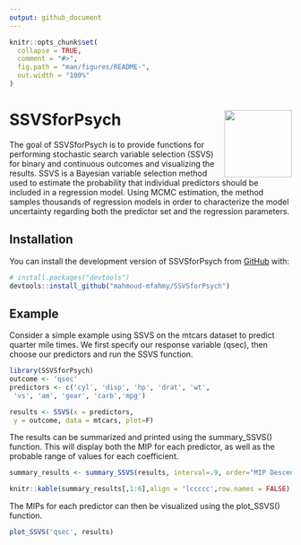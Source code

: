 ```yaml
---
output: github_document
---
```


<!-- README.md is generated from README.Rmd. Please edit that file -->

```r
knitr::opts_chunk$set(
  collapse = TRUE,
  comment = "#>",
  fig.path = "man/figures/README-",
  out.width = "100%"
)
```

# SSVSforPsych <img src="man/figures/logo.png" align="right" width="120" />

<!-- badges: start -->
<!-- badges: end -->

The goal of SSVSforPsych is to provide functions for performing stochastic search variable selection (SSVS) 
for binary and continuous outcomes and visualizing the results. 
SSVS is a Bayesian variable selection method used to estimate the probability 
that individual predictors should be included in a regression model. 
Using MCMC estimation, the method samples thousands of regression models 
in order to characterize the model uncertainty regarding both the predictor 
set and the regression parameters.

## Installation

You can install the development version of SSVSforPsych from [GitHub](https://github.com/) with:

``` r
# install.packages("devtools")
devtools::install_github("mahmoud-mfahmy/SSVSforPsych")
```
## Example

Consider a simple example using SSVS on the mtcars dataset to predict quarter mile times. We first specify
our response variable (qsec), then choose our predictors and run the SSVS function.

```r
library(SSVSforPsych)
outcome <- 'qsec'
predictors <- c('cyl', 'disp', 'hp', 'drat', 'wt',
 'vs', 'am', 'gear', 'carb','mpg')

results <- SSVS(x = predictors,
 y = outcome, data = mtcars, plot=F)

```


The results can be summarized and printed using the summary_SSVS() function. This will display both the MIP
for each predictor, as well as the probable range of values for each coefficient.

```r
summary_results <- summary_SSVS(results, interval=.9, order="MIP Descending")
```


```r
knitr::kable(summary_results[,1:6],align = 'lccccc',row.names = FALSE)
```

The MIPs for each predictor can then be visualized using the plot_SSVS() function.

```r
plot_SSVS('qsec', results)
```


